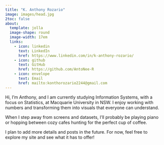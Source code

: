 ```yaml
---
title: "K. Anthony Rozario"
image: images/head.jpg
2toc: false
about: 
  template: jolla
  image-shape: round
  image-width: 17em
  links:
    - icon: linkedin 
      text: LinkedIn
      href: https://www.linkedin.com/in/k-anthony-rozario/
    - icon: github
      text: GitHub
      href: https://github.com/AntoNee-R
    - icon: envelope
      text: Email
      href: mailto:konthorozario2244@gmail.com
---
```


Hi, I’m Anthony, and I am currently studying Information Systems, with a focus on Statistics, at Macquarie University in NSW. I enjoy working with numbers and transforming them into visuals that everyone can understand.

When I step away from screens and datasets, I’ll probably be playing piano or hopping between cozy cafes hunting for the perfect cup of coffee.

I plan to add more details and posts in the future. For now, feel free to explore my site and see what it has to offer!
